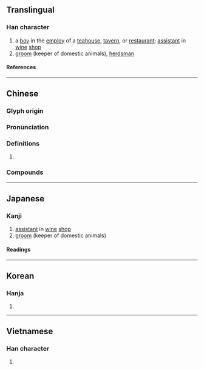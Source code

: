 {{character info/new}}
==Translingual==

===Han character===
{{Han char|rn=9|rad=人|as=08|sn=10|four=23277|canj=OJRR|ids=⿰亻官}}

# a [[boy]] in the [[employ]] of a [[teahouse]], [[tavern]], or [[restaurant]]; [[assistant]] in [[wine]] [[shop]]
# [[groom]] (keeper of domestic animals), [[herdsman]]

====References====
{{Han ref|kx=0107.180|dkj=00759|dj=0228.030|hdz=10184.040|uh=500C}}

----

==Chinese==
{{zh-forms}}

===Glyph origin===
{{Han etym}}

===Pronunciation===
{{zh-pron
|m=guān
|c=gun1
|mn=koaⁿ
|mc=y
|oc=y
|cat=
}}

===Definitions===
{{zh-hanzi}}

# {{rfdef|zh}}

===Compounds===
{{zh-der|羊倌|阿倌|倌人|堂倌|寶倌|渾倌|牛倌|紅倌|豬倌}}

----

==Japanese==

===Kanji===
{{ja-kanji|grade=|rs=人08}}

# [[assistant]] in [[wine]] [[shop]]
# [[groom]] (keeper of domestic animals)

====Readings====
{{ja-readings
|on=かん
|kun=とねり-
}}

----

==Korean==

===Hanja===
{{ko-hanja|관}}

# {{rfdef|ko|sort=人08}}

----

==Vietnamese==

===Han character===
{{vi-readings|reading=[[quan]], [[quán]]|rs=人08}}

# {{rfdef|vi}}